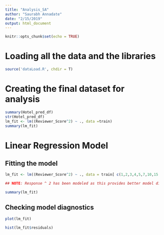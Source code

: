 ```yaml
---
title: "Analysis_SA"
author: "Saurabh Annadate"
date: "2/15/2019"
output: html_document
---
```


```r
knitr::opts_chunk$set(echo = TRUE)
```

# Loading all the data and the libraries
```r

source('dataLoad.R', chdir = T)

```


# Creating the final dataset for analysis
```r

summary(Hotel_pred_df)
str(Hotel_pred_df)
lm_fit <- lm((Reviewer_Score^2) ~ ., data =train)
summary(lm_fit)
```


# Linear Regression Model

## Fitting the model
```r
lm_fit <- lm((Reviewer_Score^2) ~ ., data = train[ c(1,2,3,4,5,7,10,15,16, 19,20, 23,24,25,26,27,28,29,31,39,42,43,44,4)])

## NOTE: Response ^ 2 has been modeled as this provides better model diagnostics

summary(lm_fit)

```


## Checking model diagnostics
```r
plot(lm_fit)

hist(lm_fit$residuals)
```



